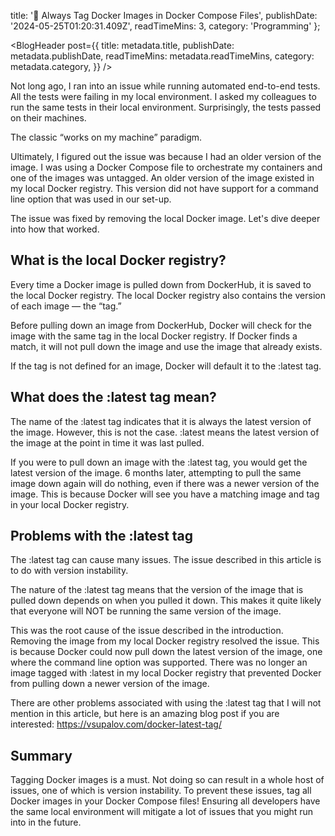 
  title: '🐳 Always Tag Docker Images in Docker Compose Files',
  publishDate: '2024-05-25T01:20:31.409Z',
  readTimeMins: 3,
  category: 'Programming'
};

<BlogHeader post={{
  title: metadata.title,
  publishDate: metadata.publishDate,
  readTimeMins: metadata.readTimeMins,
  category: metadata.category,
}} />

Not long ago, I ran into an issue while running automated end-to-end tests. All the tests were failing in my local environment. I asked my colleagues to run the same tests in their local environment. Surprisingly, the tests passed on their machines.

The classic “works on my machine” paradigm.

Ultimately, I figured out the issue was because I had an older version of the image. I was using a Docker Compose file to orchestrate my containers and one of the images was untagged. An older version of the image existed in my local Docker registry. This version did not have support for a command line option that was used in our set-up.

The issue was fixed by removing the local Docker image. Let's dive deeper into how that worked.

## What is the local Docker registry?

Every time a Docker image is pulled down from DockerHub, it is saved to the local Docker registry. The local Docker registry also contains the version of each image — the “tag.”

Before pulling down an image from DockerHub, Docker will check for the image with the same tag in the local Docker registry. If Docker finds a match, it will not pull down the image and use the image that already exists.

If the tag is not defined for an image, Docker will default it to the :latest tag.

## What does the :latest tag mean?

The name of the :latest tag indicates that it is always the latest version of the image. However, this is not the case. :latest means the latest version of the image at the point in time it was last pulled.

If you were to pull down an image with the :latest tag, you would get the latest version of the image. 6 months later, attempting to pull the same image down again will do nothing, even if there was a newer version of the image. This is because Docker will see you have a matching image and tag in your local Docker registry.

## Problems with the :latest tag

The :latest tag can cause many issues. The issue described in this article is to do with version instability.

The nature of the :latest tag means that the version of the image that is pulled down depends on when you pulled it down. This makes it quite likely that everyone will NOT be running the same version of the image.

This was the root cause of the issue described in the introduction. Removing the image from my local Docker registry resolved the issue. This is because Docker could now pull down the latest version of the image, one where the command line option was supported. There was no longer an image tagged with :latest in my local Docker registry that prevented Docker from pulling down a newer version of the image.

There are other problems associated with using the :latest tag that I will not mention in this article, but here is an amazing blog post if you are interested: <Link href="https://vsupalov.com/docker-latest-tag/" target="_blank">https://vsupalov.com/docker-latest-tag/</Link>

## Summary

Tagging Docker images is a must. Not doing so can result in a whole host of issues, one of which is version instability. To prevent these issues, tag all Docker images in your Docker Compose files! Ensuring all developers have the same local environment will mitigate a lot of issues that you might run into in the future.